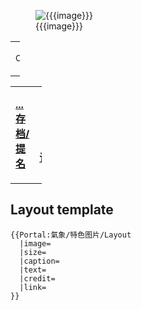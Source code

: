 [[Image:{{{image}}}|center]] 
{| class="noprint" width="100%" border="0" style="padding: 0; margin: 0; background-color:transparent"
|width="33%"| <center> <small>Credit: {{{credit}}}</small> </center> 
|}
{{{text}}}
{| class="noprint" width="100%"  border="0" style="padding: 0; margin: 0; background-color:transparent"
|-
| width="33%"| <div style="text-align:left;">'''[[Portal:氣象/特色图片|...存档/提名]]'''</div> ||
 <div style="text-align:right;margin-right:10px;margin-bottom:0px;">
'''[[{{{link}}}|延伸阅读...]]'''
 </div >
|}
[[Category:氣象主题|{{SUBPAGENAME}}]]<noinclude>

== Layout template ==
<pre>
{{Portal:氣象/特色图片/Layout
  |image=
  |size=
  |caption=
  |text=
  |credit=
  |link=
}}
</pre>
</noinclude>